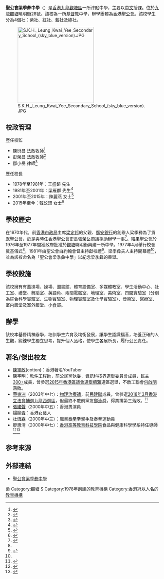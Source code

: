 {{refimprove|time=2019-03-04T06:16:22+00:00}}
{{Infobox_School
| name = 聖公會梁季彜中學
| other_name = S.K.H. Leung Kwai Yee Secondary School
| image = [[File:SKHLKYSS_logo.png|250px]]
| motto = 耶和華是我的亮光（英語：The Lord is my light）
| established = 1978年<ref>{{cite web |url=http://echo.hkskh.org/issue.aspx?lang=2&id=3363&nid=5414 |title=梁季彜中學四十周年 師生情誼聚校園 |last= |first= |date=2018-01-14|website= |publisher=教聲 第2184期 |access-date=2020-12-25 |quote=}}</ref>
| type = 津貼中學
| language = 中文（英文、地理、誇學科英語科除外）
| religion = [[基督教|基督教]]
| district = [[觀塘區|觀塘區]]
| grades = 中一至中六
| supervisor = 鄒小岳律師
| principal = 韓汶珊女士
| vice_principal = 司徒慧盈女士、陳志華先生、韓惠好女士
| assistant_principal = 黃慧女士、江少華先生
| su = Lumos
| sc = 俞楠錡
| house = 紫、紅、藍、綠<ref>{{cite news | title=梁季彝中學水運會 八項大會新猷 | url=https://mmis.hkpl.gov.hk/coverpage/-/coverpage/view?_coverpage_WAR_mmisportalportlet_hsf=%E6%A2%81%E5%AD%A3%E5%BD%9C%E4%B8%AD%E5%AD%B8&p_r_p_-1078056564_c=QF757YsWv5%2FYxWHIw1Z7kQodKWfP9ta7&_coverpage_WAR_mmisportalportlet_o=6&_coverpage_WAR_mmisportalportlet_actual_q=%28%20verbatim_dc.collection%3A%28%22Old%5C%20HK%5C%20Newspapers%22%29%20%29%20AND+%28%20%28%20allTermsMandatory%3A%28true%29%20OR+all_dc.title%3A%28%E6%A2%81%E5%AD%A3%E5%BD%9C%E4%B8%AD%E5%AD%B8%29%20OR+all_dc.creator%3A%28%E6%A2%81%E5%AD%A3%E5%BD%9C%E4%B8%AD%E5%AD%B8%29%20OR+all_dc.contributor%3A%28%E6%A2%81%E5%AD%A3%E5%BD%9C%E4%B8%AD%E5%AD%B8%29%20OR+all_dc.subject%3A%28%E6%A2%81%E5%AD%A3%E5%BD%9C%E4%B8%AD%E5%AD%B8%29%20OR+fulltext%3A%28%E6%A2%81%E5%AD%A3%E5%BD%9C%E4%B8%AD%E5%AD%B8%29%20OR+all_dc.description%3A%28%E6%A2%81%E5%AD%A3%E5%BD%9C%E4%B8%AD%E5%AD%B8%29%20%29%20%29&_coverpage_WAR_mmisportalportlet_sort_field=score&_coverpage_WAR_mmisportalportlet_sort_order=desc | page=12 | publisher=華僑日報 | date=1986-11-02| accessdate=2020-12-25 |quote= }}</ref>
| enrollment = 約700人
| address = 九龍觀塘曉明街28號
| telephone = （+852）2727 4321
| fax = （+852）2348 1627
| website = http://www.skhlkyss.edu.hk
}}

'''聖公會梁季彜中學'''（{{lang-en|S.K.H. Leung Kwai Yee Secondary School}}）是[[香港|香港]][[九龍|九龍]][[觀塘區|觀塘區]]一所津貼中學，主要以[[中文|中文]]授課。位於[[九龍|九龍]][[觀塘|觀塘]]曉明街28號。該校為一所[[基督教|基督教]]中學，辦學團體為[[香港聖公會|香港聖公會]]。該校學生分為4個社：紫社、紅社、藍社及綠社。

[[File:S.K.H._Leung_Kwai_Yee_Secondary_School_(sky_blue_version).JPG|250px]]

==校政管理==
;歷任校監
*陳衍昌 法政牧師<ref>{{cite news | title=聖公會梁季彜中學 畢業禮羅兆貞主持 | url=https://mmis.hkpl.gov.hk/coverpage/-/coverpage/view?_coverpage_WAR_mmisportalportlet_hsf=%E6%A2%81%E5%AD%A3%E5%BD%9C%E4%B8%AD%E5%AD%B8&p_r_p_-1078056564_c=QF757YsWv58Sngm8Qm6Mn1Lh7Gt8NM%2FJ&_coverpage_WAR_mmisportalportlet_o=3&_coverpage_WAR_mmisportalportlet_actual_q=%28%20verbatim_dc.collection%3A%28%22Old%5C%20HK%5C%20Newspapers%22%29%20%29%20AND+%28%20%28%20allTermsMandatory%3A%28true%29%20OR+all_dc.title%3A%28%E6%A2%81%E5%AD%A3%E5%BD%9C%E4%B8%AD%E5%AD%B8%29%20OR+all_dc.creator%3A%28%E6%A2%81%E5%AD%A3%E5%BD%9C%E4%B8%AD%E5%AD%B8%29%20OR+all_dc.contributor%3A%28%E6%A2%81%E5%AD%A3%E5%BD%9C%E4%B8%AD%E5%AD%B8%29%20OR+all_dc.subject%3A%28%E6%A2%81%E5%AD%A3%E5%BD%9C%E4%B8%AD%E5%AD%B8%29%20OR+fulltext%3A%28%E6%A2%81%E5%AD%A3%E5%BD%9C%E4%B8%AD%E5%AD%B8%29%20OR+all_dc.description%3A%28%E6%A2%81%E5%AD%A3%E5%BD%9C%E4%B8%AD%E5%AD%B8%29%20%29%20%29&_coverpage_WAR_mmisportalportlet_sort_field=score&_coverpage_WAR_mmisportalportlet_sort_order=desc | page=22 | publisher=華僑日報 | date=1984-07-23| accessdate=2020-12-25 |quote= }}</ref>
*彭榮昌 法政牧師<ref>{{cite news | title=趙令揚教授在梁季彝中學稱 對成績較弱學生 教師應多予照顧 | url=https://mmis.hkpl.gov.hk/coverpage/-/coverpage/view?_coverpage_WAR_mmisportalportlet_hsf=%E6%A2%81%E5%AD%A3%E5%BD%9C%E4%B8%AD%E5%AD%B8&p_r_p_-1078056564_c=QF757YsWv5%2BakvA8rFW5EsSTSh%2BDU9xk&_coverpage_WAR_mmisportalportlet_o=10&_coverpage_WAR_mmisportalportlet_actual_q=%28%20verbatim_dc.collection%3A%28%22Old%5C%20HK%5C%20Newspapers%22%29%20%29%20AND+%28%20%28%20allTermsMandatory%3A%28true%29%20OR+all_dc.title%3A%28%E6%A2%81%E5%AD%A3%E5%BD%9C%E4%B8%AD%E5%AD%B8%29%20OR+all_dc.creator%3A%28%E6%A2%81%E5%AD%A3%E5%BD%9C%E4%B8%AD%E5%AD%B8%29%20OR+all_dc.contributor%3A%28%E6%A2%81%E5%AD%A3%E5%BD%9C%E4%B8%AD%E5%AD%B8%29%20OR+all_dc.subject%3A%28%E6%A2%81%E5%AD%A3%E5%BD%9C%E4%B8%AD%E5%AD%B8%29%20OR+fulltext%3A%28%E6%A2%81%E5%AD%A3%E5%BD%9C%E4%B8%AD%E5%AD%B8%29%20OR+all_dc.description%3A%28%E6%A2%81%E5%AD%A3%E5%BD%9C%E4%B8%AD%E5%AD%B8%29%20%29%20%29&_coverpage_WAR_mmisportalportlet_sort_field=score&_coverpage_WAR_mmisportalportlet_sort_order=desc | page=15 | publisher=華僑日報 | date=1987-07-24| accessdate=2020-12-25 |quote= }}</ref>
*鄒小岳 律師<ref>{{cite news | title=學校動態：梁季彝中學行畢業禮 | url=http://paper.wenweipo.com/2001/09/06/ED0109060018.htm | page= | publisher=文匯報 | date=2001-09-06| accessdate=2020-12-25 |quote= }}</ref>

;歷任校長
*1978年至1981年：王盛鎔 先生
*1981年至2001年：梁雁群 先生<ref>{{cite web |url=http://www.lkycomb.org/internet/ |title=支隊歷史 |last= |first= |date= |website= |publisher=粱季彝混合見習少青團 |access-date=2020-12-25 |quote=}}</ref>
*2001年至2015年：陳麗燕 女士<ref>{{cite web |url=http://www.skhlkyss.edu.hk/web/admindoc/%E6%A0%A1%E9%95%B7%E6%A6%AE%E4%BC%91%E6%AD%A1%E9%80%81%E6%9C%83.pdf |title=歡送陳麗燕校長活動 |last= |first= |date=2015 |website= |publisher=聖公會梁季彜中學校友會 |access-date=2020-12-25 |quote=}}</ref>
*2015年至今：韓汶珊 女士<ref>{{cite web |url=https://www1.hkej.com/features/article?q=%23%E6%A0%A1%E9%95%B7%E7%B3%BB%E5%88%97%23&suid=4270626785 |title=梁季彜中學校長 強調贏在終點站5 |last= |first= |date=2016-04-11|website= |publisher=信報 |access-date=2020-12-25 |quote=}}</ref>

==學校歷史==
在1970年代，前[[香港市政局|香港市政局]]主席[[梁定邦_(醫生)|梁定邦]]的父親、[[廣安銀行|廣安銀行]]的創辦人梁季彜為了貢獻聖公會，於是與時任香港聖公會吏長張榮岳商議捐助辦學一事<ref name="聖公會梁季彝中學 梁定邦主持奠基禮">{{cite news | title=聖公會梁季彝中學 梁定邦主持奠基禮 | url=https://mmis.hkpl.gov.hk/coverpage/-/coverpage/view?_coverpage_WAR_mmisportalportlet_hsf=%E6%A2%81%E5%AD%A3%E5%BD%9C%E4%B8%AD%E5%AD%B8&p_r_p_-1078056564_c=QF757YsWv5%2BaFKLr9PBvgGInKdpmTBN%2F&_coverpage_WAR_mmisportalportlet_o=0&_coverpage_WAR_mmisportalportlet_actual_q=%28%20verbatim_dc.collection%3A%28%22Old%5C%20HK%5C%20Newspapers%22%29%20%29%20AND+%28%20%28%20allTermsMandatory%3A%28true%29%20OR+all_dc.title%3A%28%E6%A2%81%E5%AD%A3%E5%BD%9C%E4%B8%AD%E5%AD%B8%29%20OR+all_dc.creator%3A%28%E6%A2%81%E5%AD%A3%E5%BD%9C%E4%B8%AD%E5%AD%B8%29%20OR+all_dc.contributor%3A%28%E6%A2%81%E5%AD%A3%E5%BD%9C%E4%B8%AD%E5%AD%B8%29%20OR+all_dc.subject%3A%28%E6%A2%81%E5%AD%A3%E5%BD%9C%E4%B8%AD%E5%AD%B8%29%20OR+fulltext%3A%28%E6%A2%81%E5%AD%A3%E5%BD%9C%E4%B8%AD%E5%AD%B8%29%20OR+all_dc.description%3A%28%E6%A2%81%E5%AD%A3%E5%BD%9C%E4%B8%AD%E5%AD%B8%29%20%29%20%29&_coverpage_WAR_mmisportalportlet_sort_field=score&_coverpage_WAR_mmisportalportlet_sort_order=desc | page=5 | publisher=香港工商日報 | date=1977-04-20| accessdate=2020-12-25 |quote= }}</ref>。結果聖公會於1976年至1977年間獲政府批准於[[觀塘|觀塘]]曉明街興建一所中學。1977年4月舉行校舍奠基儀式<ref name="聖公會梁季彝中學 梁定邦主持奠基禮" />，1981年由聖公會白約翰會督主持獻校禮<ref name="聖公會梁季彝中學 舉行開幕典禮">{{cite news | title=聖公會梁季彝中學 舉行開幕典禮 | url=https://mmis.hkpl.gov.hk/coverpage/-/coverpage/view?_coverpage_WAR_mmisportalportlet_hsf=%E6%A2%81%E5%AD%A3%E5%BD%9C%E4%B8%AD%E5%AD%B8&p_r_p_-1078056564_c=QF757YsWv5%2Bn4efK8nHqL35%2B5sV6EDwe&_coverpage_WAR_mmisportalportlet_o=1&_coverpage_WAR_mmisportalportlet_actual_q=%28%20verbatim_dc.collection%3A%28%22Old%5C%20HK%5C%20Newspapers%22%29%20%29%20AND+%28%20%28%20allTermsMandatory%3A%28true%29%20OR+all_dc.title%3A%28%E6%A2%81%E5%AD%A3%E5%BD%9C%E4%B8%AD%E5%AD%B8%29%20OR+all_dc.creator%3A%28%E6%A2%81%E5%AD%A3%E5%BD%9C%E4%B8%AD%E5%AD%B8%29%20OR+all_dc.contributor%3A%28%E6%A2%81%E5%AD%A3%E5%BD%9C%E4%B8%AD%E5%AD%B8%29%20OR+all_dc.subject%3A%28%E6%A2%81%E5%AD%A3%E5%BD%9C%E4%B8%AD%E5%AD%B8%29%20OR+fulltext%3A%28%E6%A2%81%E5%AD%A3%E5%BD%9C%E4%B8%AD%E5%AD%B8%29%20OR+all_dc.description%3A%28%E6%A2%81%E5%AD%A3%E5%BD%9C%E4%B8%AD%E5%AD%B8%29%20%29%20%29&_coverpage_WAR_mmisportalportlet_sort_field=score&_coverpage_WAR_mmisportalportlet_sort_order=desc | page=5 | publisher=香港工商日報 | date=1981-03-24| accessdate=2020-12-25 |quote= }}</ref>、梁季彜夫人主持開幕禮<ref name="聖公會梁季彝中學 舉行開幕典禮" />，並為該校命名為「聖公會梁季彜中學」以紀念梁季彜的善舉。

== 學校設施 ==
該校擁有有蓋操場、操場、圖書館、體育設備室、多媒體教室、學生活動中心、社工室、禮堂、舞蹈室、英語角、兩間電腦室、地理室、美術室、四間實驗室（分別為綜合科學實驗室、生物實驗室、物理實驗室及化學實驗室）、音樂室、醫療室、室内飯堂及室外飯堂、小食部。

== 辦學 ==
該校本基督精神辦學，培訓學生六育及均衡發展，讓學生認識福音，培養正確的人生觀，鍛鍊學生獨立思考，提升個人品格，使學生各展所長，履行公民責任。

==著名/傑出校友==
* [[陳軍政|陳軍政]](cotton)：香港著名YouTuber
* [[陳宇明|陳宇明]]：[[軟件工程師|軟件工程師]]，前公民黨執委，資訊科技界選舉委員會成員，[[民主300+|民主300+]]成員，曾參選[[2015年香港區議會選舉|2015年香港區議會選舉]][[栢雅|栢雅]]選區選舉，不敵工聯會[[何啟明_(工聯會)|何啟明]]落敗。
* [[蔡東洲|蔡東洲]]（2003年中七）：[[物理治療師|物理治療師]]，前[[民建聯|民建聯]]成員，曾參選[[2018年3月香港立法會補選|2018年3月香港立法會補選]][[九龍西選區|九龍西選區]]，但最終不敵前黨友[[鄭泳舜|鄭泳舜]]，得票排第三落敗。<ref>{{cite web |archive-url=https://web.archive.org/web/20030319191143/http://subject.skhlkyss.edu.hk/dt/house-web/2001-2002/index.htm |url=http://subject.skhlkyss.edu.hk:80/dt/house-web/2001-2002/index.htm |title=紫社 Purple House 2001-2002 |website=subject.skhlkyss.edu.hk |accessdate=2019-03-30 |date=2002 |archive-date=2003-03-19 |dead-url=no }}</ref>
* [[張建聲|張建聲]]（2000年中五）：香港男演員
* [[楊柳青|楊柳青]]：香港女藝人
* [[杜恆霖|杜恆霖]]（2000年中三）：職業[[泰拳|泰拳]]拳擊手及泰拳運動員
* 廖惠清（2000年中七）：[[香港高等教育科技學院|香港高等教育科技學院]]食品與健康科學學系特任導師<ref>{{cite web |url=http://www.skhlkyss.edu.hk/web/admindoc/2018-19%E5%91%A8%E5%B9%B4%E6%A0%A1%E5%8B%99%E5%A0%B1%E5%91%8A.pdf |title=學校報告 2018-2019 |last= |first= |date=2019 |website= |publisher=聖公會梁季彜中學 |access-date=2020-12-25 |quote=}}</ref><ref>{{cite web |url=http://www.skhlkyss.edu.hk/web/admindoc/%E6%A0%A1%E5%8F%8B%E6%9C%83%E5%B9%B9%E4%BA%8B%E6%9C%83%E9%81%B8%E8%88%892019-2021%E5%80%99%E9%81%B8%E4%BA%BA%E8%B3%87%E6%96%99.pdf |title=2019-2021 年度校友會幹事會選舉參選名單 |last= |first= |date=2019 |website= |publisher=聖公會梁季彜中學校友會 |access-date=2020-12-25 |quote=}}</ref>

==参考來源==
{{reflist|2}}

==外部連結==
{{commonscat|S.K.H. Leung Kwai Yee Secondary School}}
*[http://www.skhlkyss.edu.hk 聖公會梁季彜中學]

{{香港聖公會院校}}

[[Category:香港聖公會中學|梁]]
[[Category:觀塘|Category:觀塘]]
[[Category:觀塘區中學|S]]
[[Category:1978年創建的教育機構|Category:1978年創建的教育機構]]
[[Category:香港冠以人名的教育機構|Category:香港冠以人名的教育機構]]